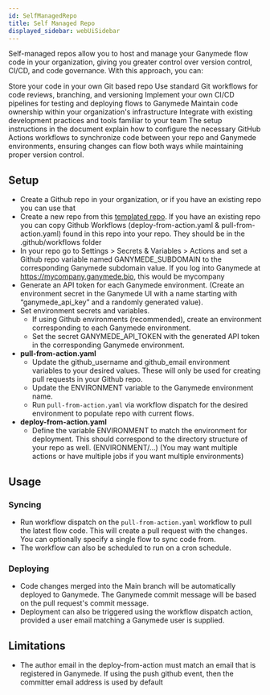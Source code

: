 ```yaml
---
id: SelfManagedRepo
title: Self Managed Repo
displayed_sidebar: webUiSidebar
---
```


Self-managed repos allow you to host and manage your Ganymede flow code in your organization, giving you greater control over version control, CI/CD, and code governance. With this approach, you can:

Store your code in your own Git based repo
Use standard Git workflows for code reviews, branching, and versioning
Implement your own CI/CD pipelines for testing and deploying flows to Ganymede
Maintain code ownership within your organization's infrastructure
Integrate with existing development practices and tools familiar to your team
The setup instructions in the document explain how to configure the necessary GitHub Actions workflows to synchronize code between your repo and Ganymede environments, ensuring changes can flow both ways while maintaining proper version control.

## Setup

* Create a Github repo in your organization, or if you have an existing repo you can use that 
* Create a new repo from this [templated repo](https://github.com/Ganymede-Bio/self-managed-repo-template). If you have an existing repo you can copy Github Workflows (deploy-from-action.yaml & pull-from-action.yaml) found in this repo into your repo. They should be in the .github/workflows folder
* In your repo go to Settings > Secrets & Variables > Actions and set a Github repo variable named GANYMEDE_SUBDOMAIN to the corresponding Ganymede subdomain value. If you log into Ganymede at https://mycompany.ganymede.bio, this would be mycompany
* Generate an API token for each Ganymede environment. (Create an environment secret in the Ganymede UI with a name starting with “ganymede_api_key” and a randomly generated value).
* Set environment secrets and variables.
  * If using Github environments (recommended), create an environment corresponding to each Ganymede environment.
  * Set the secret GANYMEDE_API_TOKEN with the generated API token in the corresponding Ganymede environment.
* **pull-from-action.yaml**
    * Update the github_username and github_email environment variables to your desired values. These will only be used for creating pull requests in your Github repo.
    * Update the ENVIRONMENT variable to the Ganymede environment name.
    * Run `pull-from-action.yaml` via workflow dispatch for the desired environment to populate repo with current flows.
* **deploy-from-action.yaml**
  * Define the variable ENVIRONMENT to match the environment for deployment. This should correspond to the directory structure of your repo as well. (ENVIRONMENT/…) (You may want multiple actions or have multiple jobs if you want multiple environments)

## Usage

### Syncing
* Run workflow dispatch on the `pull-from-action.yaml` workflow to pull the latest flow code. This will create a pull request with the changes. You can optionally specify a single flow to sync code from.
* The workflow can also be scheduled to run on a cron schedule.
### Deploying
* Code changes merged into the Main branch will be automatically deployed to Ganymede. The Ganymede commit message will be based on the pull request's commit message.
* Deployment can also be triggered using the workflow dispatch action, provided a user email matching a Ganymede user is supplied.

## Limitations
* The author email in the deploy-from-action must match an email that is registered in Ganymede. If using the push github event, then the committer email address is used by default